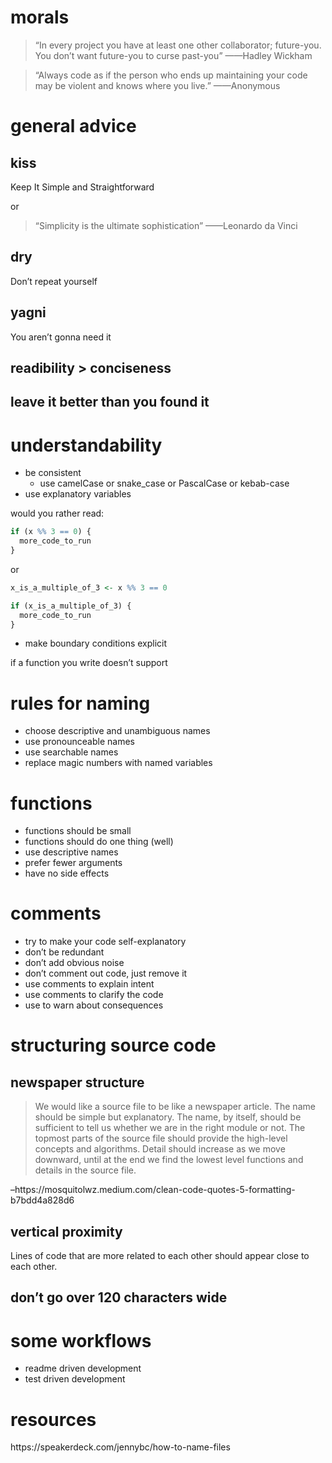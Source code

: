 

# morals

> “In every project you have at least one other collaborator; future-you. You
don’t want future-you to curse past-you” ——Hadley Wickham

> “Always code as if the person who ends up maintaining your code may be violent
and knows where you live.” ——Anonymous

# general advice

## kiss

Keep It Simple and Straightforward 

or 

> "Simplicity is the ultimate sophistication" ——Leonardo da Vinci

## dry 

Don't repeat yourself 

## yagni 

You aren't gonna need it 

## readibility > conciseness

## leave it better than you found it 

# understandability 

 * be consistent
   * use camelCase or snake_case or PascalCase or kebab-case
 * use explanatory variables
 
would you rather read:

```r
if (x %% 3 == 0) {
  more_code_to_run
}
```

or 
```r
x_is_a_multiple_of_3 <- x %% 3 == 0 

if (x_is_a_multiple_of_3) {
  more_code_to_run
}
```
     
 * make boundary conditions explicit 
 
if a function you write doesn't support 
 
# rules for naming

  * choose descriptive and unambiguous names 
  * use pronounceable names 
  * use searchable names
  * replace magic numbers with named variables

# functions 

  * functions should be small 
  * functions should do one thing (well)
  * use descriptive names 
  * prefer fewer arguments 
  * have no side effects 

# comments 

  * try to make your code self-explanatory 
  * don't be redundant 
  * don't add obvious noise 
  * don't comment out code, just remove it 
  * use comments to explain intent 
  * use comments to clarify the code 
  * use to warn about consequences 

# structuring source code

## newspaper structure

> We would like a source file to be like a newspaper article. The name should be
simple but explanatory. The name, by itself, should be sufficient to tell us
whether we are in the right module or not. The topmost parts of the source file
should provide the high-level concepts and algorithms. Detail should increase as
we move downward, until at the end we find the lowest level functions and
details in the source file.

--https://mosquitolwz.medium.com/clean-code-quotes-5-formatting-b7bdd4a828d6 

## vertical proximity 

Lines of code that are more related to each other should appear close to each
other.

## don't go over 120 characters wide

# some workflows

  * readme driven development
  * test driven development

# resources 

https://speakerdeck.com/jennybc/how-to-name-files 

